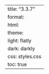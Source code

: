 ---
title: "3.3.7"
format:
    html:
        theme:
            light: flatly
            dark: darkly
        css: styles.css
        toc: true
---